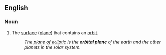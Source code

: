 ==English==

===Noun===
{{en-noun|sg=[[orbital]] [[plane]]}}

# {{astronomy}} The [[surface]] ([[plane]]) that contains an [[orbit]].
#: ''The [[plane of ecliptic]] is the '''orbital plane''' of the earth and the other planets in the solar system.''